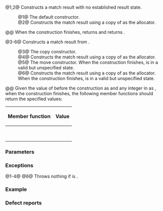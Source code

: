 {{cpp/regex/match_results/title|match_results}}
{{cpp/regex/match_results/navbar}}
{{dcl begin}}
{{dcl|num=1|
match_results() : match_results(Allocator()) {}
}}
{{dcl|num=2|
explicit match_results( const Allocator&amp; a );
}}
{{dcl|num=3|
match_results( const match_results&amp; rhs );
}}
{{dcl|num=4|
match_results( const match_results&amp; rhs, const Allocator&amp; a );
}}
{{dcl|num=5|
match_results( match_results&amp;&amp; rhs ) noexcept;
}}
{{dcl|num=6|
match_results( match_results&amp;&amp; rhs, const Allocator&amp; a );
}}
{{dcl end}}

@1,2@ Constructs a match result with no established result state.
:@1@ The default constructor.
:@2@ Constructs the match result using a copy of {{c|a}} as the allocator.
@@ When the construction finishes, {{rlpf|ready}} returns {{c|false}} and {{rlpf|size}} returns {{c|0}}.

@3-6@ Constructs a match result from {{c|rhs}}.
:@3@ The copy constructor.
:@4@ Constructs the match result using a copy of {{c|a}} as the allocator.
:@5@ The move constructor. When the construction finishes, {{c|rhs}} is in a valid but unspecified state.
:@6@ Constructs the match result using a copy of {{c|a}} as the allocator. When the construction finishes, {{c|rhs}} is in a valid but unspecified state.
@@ Given the value of {{c|rhs}} before the construction as {{c|m}} and any integer in {{range|0|m.size()}} as {{c|n}}, when the construction finishes, the following member functions should return the specified values:
{|class="wikitable" style="text-align: center;"
!{{nbsp}}Member function{{nbsp}}
!Value
|-
|{{rlpf|ready}}
|{{c|m.ready()}}
|-
|{{rlpf|size}}
|{{c|m.size()}}
|-
|{{rlpf|str|args=n}}
|{{c|m.str(n)}}
|-
|{{rlpf|prefix}}
|{{c|m.prefix()}}
|-
|{{rlpf|suffix}}
|{{c|m.suffix()}}
|-
|{{rlpf|operator at|operator[]|args=n}}
|{{c|m[n]}}
|-
|{{rlpf|length|args=n}}
|{{c|m.length(n)}}
|-
|{{rlpf|position|args=n}}
|{{nbsp}}{{c|m.position(n)}}{{nbsp}}
|}

===Parameters===
{{par begin}}
{{par|a|allocator to use for all memory allocations of this container}}
{{par|rhs|another {{tt|match_results}} to use as source to initialize the {{tt|match_results}} with}}
{{par end}}

===Exceptions===
@1-4@ {{cpp/impldef exception item}}
@6@ Throws nothing if {{c|1=a == rhs.get_allocator()}} is {{c|true}}.

===Example===
{{example
|code=
|output=
}}

===Defect reports===
{{dr list begin}}
{{dr list item|wg=lwg|dr=2191|std=C++11|before={{c|n}} could be negative in the postconditions of overloads {{v|3-6}}|after=can only be non-negative}}
{{dr list item|wg=lwg|dr=2195|std=C++11|before=the constructors required by {{named req|AllocatorAwareContainer}} were missing|after=added}}
{{dr list item|paper=P0935R0|std=C++11|before=default constructor was explicit|after=made implicit}}
{{dr list end}}

{{langlinks|de|es|fr|it|ja|pt|ru|zh}}